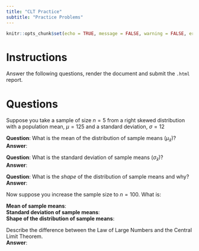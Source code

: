 ```yaml
---
title: "CLT Practice"
subtitle: "Practice Problems"
---
```

```r
knitr::opts_chunk$set(echo = TRUE, message = FALSE, warning = FALSE, error = TRUE)
```


# Instructions

Answer the following questions, render the document and submit the `.html` report.

# Questions

Suppose you take a sample of size $n=5$ from a right skewed distribution with a population mean, $\mu=125$ and a standard deviation, $\sigma=12$

__Question__: What is the mean of the distribution of sample means ($\mu_{\bar{x}}$)?  
__Answer__:

__Question__: What is the standard deviation of sample means ($\sigma_{\bar{x}}$)?  
__Answer__:

__Question__:  What is the *shape* of the distribution of sample means and why?  
__Answer__:


Now suppose you increase the sample size to $n=100$.  What is:

__Mean of sample means__:  
__Standard deviation of sample means__:  
__Shape of the distribution of sample means__:  


Describe the difference between the Law of Large Numbers and the Central Limit Theorem.  
__Answer__:
